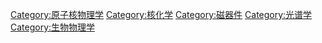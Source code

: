 {{catmore}}
{{Commons cat|Nuclear magnetic resonance}}

[[Category:原子核物理学|Category:原子核物理学]]
[[Category:核化学|Category:核化学]]
[[Category:磁器件|Category:磁器件]]
[[Category:光谱学|Category:光谱学]]
[[Category:生物物理学|Category:生物物理学]]